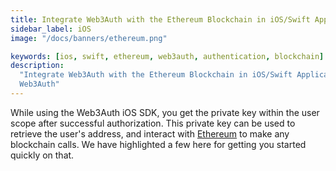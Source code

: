 ```yaml
---
title: Integrate Web3Auth with the Ethereum Blockchain in iOS/Swift Applications
sidebar_label: iOS
image: "/docs/banners/ethereum.png"

keywords: [ios, swift, ethereum, web3auth, authentication, blockchain]
description:
  "Integrate Web3Auth with the Ethereum Blockchain in iOS/Swift Applications | Documentation -
  Web3Auth"
---
```



<SEO
  title="Integrate Web3Auth with the Ethereum Blockchain in iOS/Swift Applications"
  description="Integrate Web3Auth with the Ethereum Blockchain in iOS/Swift Applications | Documentation - Web3Auth"
  image="https://web3auth.io/docs/banners/ethereum.png"
  slug="/connect-blockchain/evm/ethereum/ios"
/>

While using the Web3Auth iOS SDK, you get the private key within the user scope after successful
authorization. This private key can be used to retrieve the user's address, and interact with
[Ethereum](https://ethereum.org/) to make any blockchain calls. We have highlighted a few here for
getting you started quickly on that.

<EVMInteraction />
